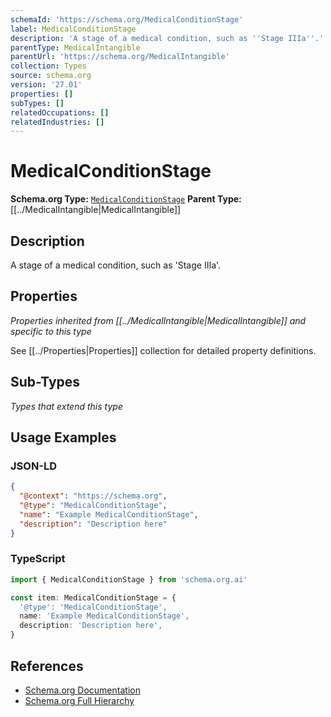 ```yaml
---
schemaId: 'https://schema.org/MedicalConditionStage'
label: MedicalConditionStage
description: 'A stage of a medical condition, such as ''Stage IIIa''.'
parentType: MedicalIntangible
parentUrl: 'https://schema.org/MedicalIntangible'
collection: Types
source: schema.org
version: '27.01'
properties: []
subTypes: []
relatedOccupations: []
relatedIndustries: []
---
```

# MedicalConditionStage

**Schema.org Type:** [`MedicalConditionStage`](https://schema.org/MedicalConditionStage)
**Parent Type:** [[../MedicalIntangible|MedicalIntangible]]

## Description

A stage of a medical condition, such as 'Stage IIIa'.

## Properties

*Properties inherited from [[../MedicalIntangible|MedicalIntangible]] and specific to this type*

See [[../Properties|Properties]] collection for detailed property definitions.

## Sub-Types

*Types that extend this type*

## Usage Examples

### JSON-LD

```json
{
  "@context": "https://schema.org",
  "@type": "MedicalConditionStage",
  "name": "Example MedicalConditionStage",
  "description": "Description here"
}
```

### TypeScript

```typescript
import { MedicalConditionStage } from 'schema.org.ai'

const item: MedicalConditionStage = {
  '@type': 'MedicalConditionStage',
  name: 'Example MedicalConditionStage',
  description: 'Description here',
}
```

## References

- [Schema.org Documentation](https://schema.org/MedicalConditionStage)
- [Schema.org Full Hierarchy](https://schema.org/docs/full.html)
